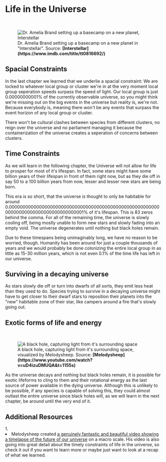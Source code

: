 
# Life in the Universe

<ReadingTime />

<br/>
<figure>
<Image src={require(".//../../../resources/images/interstellar.png")} alt="Dr. Amelia Brand setting up a basecamp on a new planet, Interstellar" />
<figcaption style={{ color: "rgb(156, 156, 156)", fontSize: "14px", marginTop: "2px" }}>Dr. Amelia Brand setting up a basecamp on a new planet in "Interstellar". Source: <strong>[Interstellar](https://www.imdb.com/title/tt0816692/)</strong></figcaption>
</figure>

## Spacial Constraints
In the last chapter we learned that we underlie a spacial constraint: We are locked to whatever local group or cluster we're in at the very moment local group seperation speeds surpass the speed of light. Our local group is just 0.00000000001% of the currently observable universe, so you might think we're missing out on the big events in the universe but reality is, we're not. Because everybody is, meaning there won't be any events that surpass the event horizon of any local group or cluster.

There won't be cultural clashes between species from different clusters, no reign over the universe and no parliament managing it because the containerization of the universe creates a seperation of concerns between clusters.

## Time Constraints
As we will learn in the following chapter, the Universe will not allow for life to prosper for most of it's lifespan. In fact, some stars might have some billion years of their lifespan in front of them right now, but as they die off in say 50 to a 100 billion years from now, lesser and lesser new stars are being born. 

This era is so short, that the universe is thought to only be habitable for around 0.000000000000000000000000000000000000000000000000000000000000000000000000000000000001% of it's lifespan. This is 83 zeros behind the comma. For all of the remaining time, the universe is slowly cooling off, being mostly unable to form new stars and slowly fading into an empty void. The universe degenerates until nothing but black holes remain. 

Due to these timespans being unimaginably long, we have no reason to be worried, though. Humanity has been around for just a couple thousands of years and we would probably be done colonizing the entire local group in as little as 15-30 million years, which is not even 0.1% of the time life has left in our universe.

## Surviving in a decaying universe
As stars slowly die off or turn into dwarfs of all sorts, they emit less heat than they used to do. Species trying to survive in a decaying universe might have to get closer to their dwarf stars to reposition their planets into the "new" habitable zone of their star, like campers around a fire that's slowly going out.

## Exotic forms of life and energy

<br/>
<figure>
<Image src={require(".//../../../resources/images/blackholes.png")} alt="A black hole, capturing light from it's surrounding space" />
<figcaption style={{ color: "rgb(156, 156, 156)", fontSize: "14px", marginTop: "2px" }}>A black hole, capturing light from it's surrounding space, visualized by Melodysheep. Source: <strong>[Melodysheep](https://www.youtube.com/watch?v=uD4izuDMUQA&t=1155s)</strong></figcaption>
</figure>

As the universe decays and nothing but black holes remain, it is possible for exotic lifeforms to cling to them and their rotational energy as the last source of power available in the dying universe. Although this is unlikely to be possible, if any species is capable of solving this, they could almost outlast the entire universe since black holes will, as we will learn in the next chapter, be around until the very end of it.


<SaveArticleSection article="future-life"/>

## Additional Resources
<AdditionalResources>
  <div>
    <span>1. </span><li>Melodysheep created <a href="https://www.youtube.com/watch?v=uD4izuDMUQA" target="_blank">a genuinely fantastic and beautiful video showing a timelapse of the future of our universe</a> on a macro scale. His video is also going into great detail about the timely constraints of life in the universe, so check it out if you want to learn more or maybe just want to look at a recap of what we learned.</li>
  </div>
</AdditionalResources>


<Analytics />